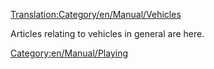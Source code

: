 [[Translation:Category/en/Manual/Vehicles]]


Articles relating to vehicles in general are here.

{{en/Catmore}}
[[Category:en/Manual/Playing]]